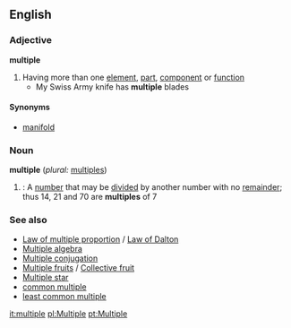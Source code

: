 ==English==

===Adjective===
'''multiple'''
#Having more than one [[element]], [[part]], [[component]] or [[function]]
#* My Swiss Army knife has '''multiple''' blades
====Synonyms====
*[[manifold]]

===Noun===
'''multiple'''  (''plural:'' [[multiples]])
#{{cattag|mathematics}}: A [[number]] that may be [[divide]]d by another number with no [[remainder]]; thus 14, 21 and 70 are '''multiples''' of 7

===See also===
*[[Law of multiple proportion]] / [[Law of Dalton]]
*[[Multiple algebra]]
*[[Multiple conjugation]]
*[[Multiple fruits]] / [[Collective fruit]]
*[[Multiple star]]
*[[common multiple]]
*[[least common multiple]]

[[it:multiple]]
[[pl:Multiple]]
[[pt:Multiple]]